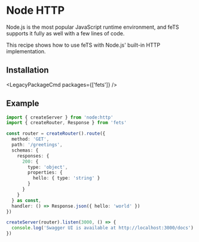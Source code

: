 
# Node HTTP

Node.js is the most popular JavaScript runtime environment, and feTS supports it fully as well with
a few lines of code.

This recipe shows how to use feTS with Node.js' built-in HTTP implementation.

## Installation

<LegacyPackageCmd packages={['fets']} />

## Example

```ts
import { createServer } from 'node:http'
import { createRouter, Response } from 'fets'

const router = createRouter().route({
  method: 'GET',
  path: '/greetings',
  schemas: {
    responses: {
      200: {
        type: 'object',
        properties: {
          hello: { type: 'string' }
        }
      }
    }
  } as const,
  handler: () => Response.json({ hello: 'world' })
})

createServer(router).listen(3000, () => {
  console.log('Swagger UI is available at http://localhost:3000/docs')
})
```
